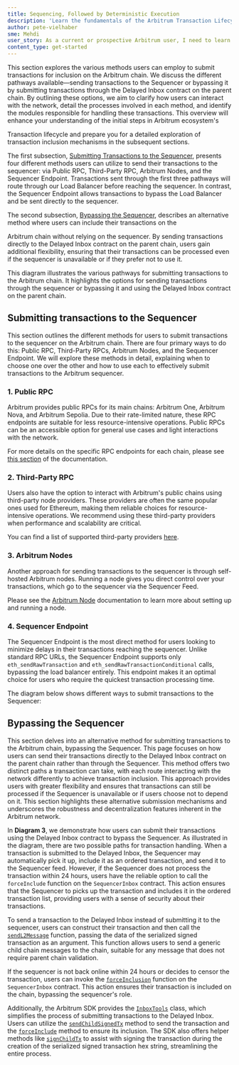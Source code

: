 ```yaml
---
title: Sequencing, Followed by Deterministic Execution
description: 'Learn the fundamentals of the Arbitrum Transaction Lifecycle, sequencing, and deterministic execution.'
author: pete-vielhaber
sme: Mehdi
user_story: As a current or prospective Arbitrum user, I need to learn more about the transaction lifecycle.
content_type: get-started
---
```



This section explores the various methods users can employ to submit transactions for inclusion on the <a data-quicklook-from="arbitrum">Arbitrum</a> chain. We
discuss the different pathways available—sending transactions to the <a data-quicklook-from="sequencer">Sequencer</a> or bypassing it by submitting transactions
through the <a data-quicklook-from="delayed-inbox">Delayed Inbox</a> contract on the <a data-quicklook-from="parent-chain">parent chain</a>. By outlining these
options, we aim to clarify how users can interact with the network, detail the processes involved in each method, and identify the modules responsible for
handling these transactions. This overview will enhance your understanding of the initial steps in Arbitrum ecosystem's

<a data-quicklook-from="transaction">Transaction</a> lifecycle and prepare you for a detailed exploration of transaction inclusion mechanisms in the subsequent sections.

The first subsection, [Submitting Transactions to the Sequencer](#submitting-transactions-to-the-sequencer), presents four different methods users can utilize
to send their transactions to the sequencer: via Public RPC, Third-Party RPC, Arbitrum Nodes, and the Sequencer Endpoint. Transactions sent through the first
three pathways will route through our Load Balancer before reaching the sequencer. In contrast, the Sequencer Endpoint allows transactions to bypass the Load
Balancer and be sent directly to the sequencer.

The second subsection, [Bypassing the Sequencer](#bypassing-the-sequencer), describes an alternative method where users can include their transactions on the

<a data-quicklook-from="arbitrum-chain">Arbitrum chain</a> without relying on the sequencer. By sending transactions directly to the Delayed Inbox contract on the
parent chain, users gain additional flexibility, ensuring that their transactions can be processed even if the sequencer is unavailable or if they prefer not to
use it.

This diagram illustrates the various pathways for submitting transactions to the Arbitrum chain. It highlights the options for sending transactions through the
sequencer or bypassing it and using the Delayed Inbox contract on the parent chain.

<ImageZoom
  src="/img/haw-transaction-lifecycle.svg"
  alt="Transaction lifecycle diagram showing various pathways for submitting transactions"
  className="img-600px"
/>

## Submitting transactions to the Sequencer

This section outlines the different methods for users to submit transactions to the sequencer on the Arbitrum chain. There are four primary ways to do this:
Public RPC, Third-Party RPCs, Arbitrum Nodes, and the Sequencer Endpoint. We will explore these methods in detail, explaining when to choose one over the other
and how to use each to effectively submit transactions to the Arbitrum sequencer.

### 1. Public RPC

Arbitrum provides public RPCs for its main chains: <a data-quicklook-from="arbitrum-one">Arbitrum One</a>, <a data-quicklook-from="arbitrum-nova">Arbitrum
Nova</a>, and Arbitrum Sepolia. Due to their rate-limited nature, these RPC endpoints are suitable for less resource-intensive operations. Public RPCs can be an
accessible option for general use cases and light interactions with the network.

For more details on the specific RPC endpoints for each chain, please see
[this section](https://docs.arbitrum.io/build-decentralized-apps/reference/node-providers#arbitrum-public-rpc-endpoints) of the documentation.

### 2. Third-Party RPC

Users also have the option to interact with Arbitrum's public chains using third-party node providers. These providers are often the same popular ones used for
Ethereum, making them reliable choices for resource-intensive operations. We recommend using these third-party providers when performance and scalability are
critical.

You can find a list of supported third-party providers
[here](https://docs.arbitrum.io/build-decentralized-apps/reference/node-providers#third-party-rpc-providers).

### 3. Arbitrum Nodes

Another approach for sending transactions to the sequencer is through self-hosted Arbitrum nodes. Running a node gives you direct control over your
transactions, which go to the sequencer via the <a data-quicklook-from="sequencer-feed">Sequencer Feed</a>.

Please see the [Arbitrum Node](https://docs.arbitrum.io/run-arbitrum-node/overview) documentation to learn more about setting up and running a node.

### 4. Sequencer Endpoint

The Sequencer Endpoint is the most direct method for users looking to minimize delays in their transactions reaching the sequencer. Unlike standard RPC URLs,
the Sequencer Endpoint supports only `eth_sendRawTransaction` and `eth_sendRawTransactionConditional` calls, bypassing the load balancer entirely. This endpoint
makes it an optimal choice for users who require the quickest transaction processing time.

The diagram below shows different ways to submit transactions to the Sequencer:

<ImageZoom src="/img/haw-submit-tx-to-sequencer.svg" alt="Submit transaction to the Sequencer" className="img-600px" />

## Bypassing the Sequencer

This section delves into an alternative method for submitting transactions to the Arbitrum chain, bypassing the Sequencer. This page focuses on how users can
send their transactions directly to the Delayed Inbox contract on the parent chain rather than through the Sequencer. This method offers two distinct paths a
transaction can take, with each route interacting with the network differently to achieve transaction inclusion. This approach provides users with greater
flexibility and ensures that transactions can still be processed if the Sequencer is unavailable or if users choose not to depend on it. This section highlights
these alternative submission mechanisms and underscores the robustness and decentralization features inherent in the Arbitrum network.

In **Diagram 3**, we demonstrate how users can submit their transactions using the Delayed Inbox contract to bypass the Sequencer. As illustrated in the
diagram, there are two possible paths for transaction handling. When a transaction is submitted to the Delayed Inbox, the Sequencer may automatically pick it
up, include it as an ordered transaction, and send it to the Sequencer feed. However, if the Sequencer does not process the transaction within 24 hours, users
have the reliable option to call the `forceInclude` function on the `SequencerInbox` contract. This action ensures that the Sequencer to picks up the
transaction and includes it in the ordered transaction list, providing users with a sense of security about their transactions.

<ImageZoom src="/img/haw-bypassing-the-sequencer.svg" alt="Bypassing the Sequencer" className="img-600px" />

To send a transaction to the Delayed Inbox instead of submitting it to the sequencer, users can construct their transaction and then call the
[`sendL2Message`](https://github.com/OffchainLabs/nitro-contracts/blob/fbbcef09c95f69decabaced3da683f987902f3e2/src/bridge/AbsInbox.sol#L150) function, passing
the data of the serialized signed transaction as an argument. This function allows users to send a generic child chain messages to the chain, suitable for any
message that does not require parent chain validation.

If the sequencer is not back online within 24 hours or decides to censor the transaction, users can invoke the
[`forceInclusion`](https://github.com/OffchainLabs/nitro-contracts/blob/fbbcef09c95f69decabaced3da683f987902f3e2/src/bridge/SequencerInbox.sol#L284) function on
the `SequencerInbox` contract. This action ensures their transaction is included on the chain, bypassing the sequencer's role.

Additionally, the Arbitrum SDK provides the
[`InboxTools`](https://github.com/OffchainLabs/arbitrum-sdk/blob/792a7ee3ccf09842653bc49b771671706894cbb4/src/lib/inbox/inbox.ts#L64C14-L64C24) class, which
simplifies the process of submitting transactions to the Delayed Inbox. Users can utilize the
[`sendChildSignedTx`](https://github.com/OffchainLabs/arbitrum-sdk/blob/792a7ee3ccf09842653bc49b771671706894cbb4/src/lib/inbox/inbox.ts#L401C16-L401C33) method
to send the transaction and the
[`forceInclude`](https://github.com/OffchainLabs/arbitrum-sdk/blob/792a7ee3ccf09842653bc49b771671706894cbb4/src/lib/inbox/inbox.ts#L367) method to ensure its
inclusion. The SDK also offers helper methods like
[`signChildTx`](https://github.com/OffchainLabs/arbitrum-sdk/blob/792a7ee3ccf09842653bc49b771671706894cbb4/src/lib/inbox/inbox.ts#L429) to assist with signing
the transaction during the creation of the serialized signed transaction hex string, streamlining the entire process.
